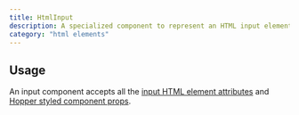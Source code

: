 ```yaml
---
title: HtmlInput
description: A specialized component to represent an HTML input element.
category: "html elements"
---
```


<Example src="html-elements/docs/inputPreview" isOpen />

## Usage

An input component accepts all the [input HTML element attributes](https://developer.mozilla.org/en-US/docs/Web/HTML/Reference/Elements/input) and [Hopper styled component props](/styled-system/concepts/styling).
